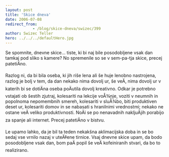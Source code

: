 ```yaml
---
layout: post
title: 'Skice dneva'
date: 2006-07-08
redirect_from: 
            - /blog/skice-dneva/swizec/399
author: Swizec Teller
hero: ../../../defaultHero.jpg
---
```

Se spomnite, dnevne skice... tiste, ki bi naj bile posodobljene vsak dan tamkaj pod sliko s kamere? No spremenile so se v sem-pa-tja skice, precej patetiÄno.  
  
Razlog ni, da bi bila oseba, ki jih riše lena ali še huje lenobno nastrojena, razlog je bolj v tem, da dan nekako nima dovolj ur, še veÄ, nima dovolj ur v katerih bi se dotiÄna oseba poÄutila dovolj kreativno. Odkar je potrebno vstajati ob šestih zjutraj, kolesariti na lekcije voÅ¾nje, voziti v neumnih in popolnoma nepomembnih smereh, kolesariti v sluÅ¾bo, biti produktiven deset ur, kolesariti domov in se nabasati s hranilnimi vrednostmi; nekako ne ostane veÄ veliko produktivnosti. NoÄi se po nenavadnih nakljuÄjih porabijo za spanje ali internet. Precej patetiÄno v bistvu.  
  
Le upamo lahko, da je bil ta teden nekakšna aklimacijska doba in se bo sedaj vse vrnilo nazaj v uteÄ‡ene tirnice. Vsaj dnevne skice upam, da bodo posodobljene vsak dan, bom paÄ popil še veÄ kofeiniranih stvari, da bo to realizirano.